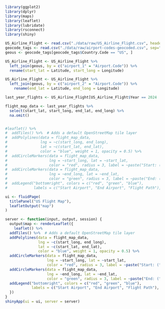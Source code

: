 ```r
library(ggplot2)
library(dplyr)
library(maps)
library(leaflet)
library(lubridate)
library(rsconnect)
library(shiny)
```


```r
US_Airline_Flight <- read.csv("./data/raw/US_Airline_Flight.csv", header=TRUE)
geocode_tags <- read.csv("./data/raw/airport-codes-geocoded.csv", sep=";")
geous <- geocode_tags[geocode_tags$Country.Code == "US", ]
```

```r
US_Airline_Flight <- US_Airline_Flight %>%
  left_join(geous, by = c("airport_1" = "Airport.Code")) %>%
  rename(start_lat = Latitude, start_long = Longitude)

US_Airline_Flight <- US_Airline_Flight %>%
  left_join(geous, by = c("airport_2" = "Airport.Code")) %>%
    rename(end_lat = Latitude, end_long = Longitude)
```


```r

last_year_flights <- US_Airline_Flight[US_Airline_Flight$Year == 2024 | US_Airline_Flight$Year == 2023, ]

flight_map_data <- last_year_flights %>%
  select(start_lat, start_long, end_lat, end_long) %>%
  na.omit()


#leaflet() %>%
#  addTiles() %>%  # Adds a default OpenStreetMap tile layer
#  addPolylines(data = flight_map_data, 
#               lng = ~c(start_long, end_long), 
#               lat = ~c(start_lat, end_lat), 
#               color = "blue", weight = 1, opacity = 0.5) %>%
#  addCircleMarkers(data = flight_map_data, 
#                   lng = ~start_long, lat = ~start_lat, 
#                   color = "red", radius = 3, label = ~paste("Start: (", start_lat, ",", start_long, ")")) %>%
#  addCircleMarkers(data = flight_map_data, 
#                   lng = ~end_long, lat = ~end_lat, 
#                   color = "green", radius = 3, label = ~paste("End: (", end_lat, ",", end_long, ")")) %>%
#  addLegend("bottomright", colors = c("red", "green", "blue"), 
#            labels = c("Start Airport", "End Airport", "Flight Path"), title = "Legend")
```

```r
ui <- fluidPage(
  titlePanel("US Flight Map"),
  leafletOutput("map")
)

server <- function(input, output, session) {
  output$map <- renderLeaflet({
    leaflet() %>%
  addTiles() %>%  # Adds a default OpenStreetMap tile layer
  addPolylines(data = flight_map_data, 
               lng = ~c(start_long, end_long), 
               lat = ~c(start_lat, end_lat), 
               color = "blue", weight = 1, opacity = 0.5) %>%
  addCircleMarkers(data = flight_map_data, 
                   lng = ~start_long, lat = ~start_lat, 
                   color = "red", radius = 3, label = ~paste("Start: (", start_lat, ",", start_long, ")")) %>%
  addCircleMarkers(data = flight_map_data, 
                   lng = ~end_long, lat = ~end_lat, 
                   color = "green", radius = 3, label = ~paste("End: (", end_lat, ",", end_long, ")")) %>%
  addLegend("bottomright", colors = c("red", "green", "blue"), 
            labels = c("Start Airport", "End Airport", "Flight Path"), title = "Legend")
  })
}
shinyApp(ui = ui, server = server)


```

